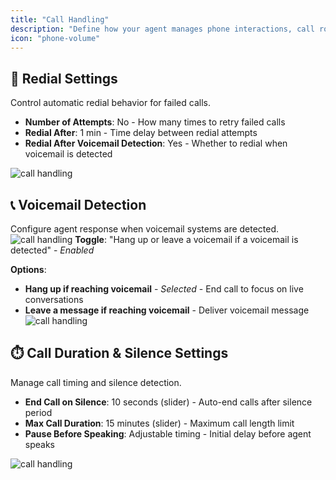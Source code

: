 ```yaml
---
title: "Call Handling"
description: "Define how your agent manages phone interactions, call routing, and conversation flow"
icon: "phone-volume"
---
```

## 🔄 Redial Settings

Control automatic redial behavior for failed calls.

- **Number of Attempts**: No - How many times to retry failed calls
- **Redial After**: 1 min - Time delay between redial attempts  
- **Redial After Voicemail Detection**: Yes - Whether to redial when voicemail is detected

![call handling](/images/ai/AI-agent/edit/call-handling/voice-settings.png)

## 📞 Voicemail Detection

Configure agent response when voicemail systems are detected.
![call handling](/images/ai/AI-agent/edit/call-handling/voice-detection.png)
**Toggle**: "Hang up or leave a voicemail if a voicemail is detected" - *Enabled*

**Options**:
- **Hang up if reaching voicemail** - *Selected* - End call to focus on live conversations
- **Leave a message if reaching voicemail** - Deliver voicemail message
![call handling](/images/ai/AI-agent/edit/call-handling/voice-toggle.png)

## ⏱️ Call Duration & Silence Settings

Manage call timing and silence detection.

- **End Call on Silence**: 10 seconds (slider) - Auto-end calls after silence period
- **Max Call Duration**: 15 minutes (slider) - Maximum call length limit
- **Pause Before Speaking**: Adjustable timing - Initial delay before agent speaks

![call handling](/images/ai/AI-agent/edit/call-handling/call-duration.png)